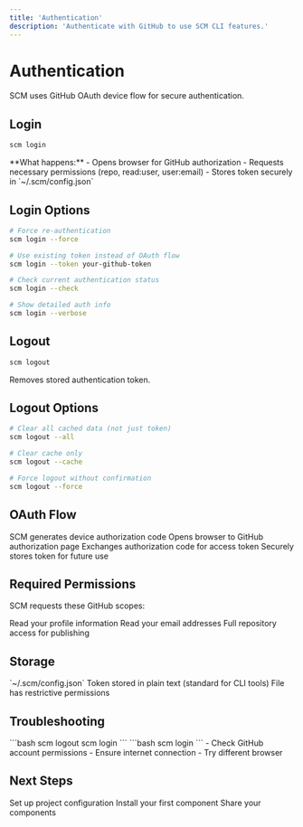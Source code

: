 ```yaml
---
title: 'Authentication'
description: 'Authenticate with GitHub to use SCM CLI features.'
---
```


# Authentication

SCM uses GitHub OAuth device flow for secure authentication.

## Login

```bash
scm login
```

<Note>
  **What happens:**
  - Opens browser for GitHub authorization
  - Requests necessary permissions (repo, read:user, user:email)
  - Stores token securely in `~/.scm/config.json`
</Note>

## Login Options

```bash
# Force re-authentication
scm login --force

# Use existing token instead of OAuth flow
scm login --token your-github-token

# Check current authentication status
scm login --check

# Show detailed auth info
scm login --verbose
```

## Logout

```bash
scm logout
```

Removes stored authentication token.

## Logout Options

```bash
# Clear all cached data (not just token)
scm logout --all

# Clear cache only
scm logout --cache

# Force logout without confirmation
scm logout --force
```

## OAuth Flow

<Steps>
  <Step title="Request Authorization">
    SCM generates device authorization code
  </Step>
  <Step title="Browser Authorization">
    Opens browser to GitHub authorization page
  </Step>
  <Step title="Token Exchange">
    Exchanges authorization code for access token
  </Step>
  <Step title="Store Token">
    Securely stores token for future use
  </Step>
</Steps>

## Required Permissions

SCM requests these GitHub scopes:

<CardGroup cols={2}>
  <Card title="read:user" icon="user">
    Read your profile information
  </Card>
  <Card title="user:email" icon="mail">
    Read your email addresses
  </Card>
  <Card title="repo" icon="github">
    Full repository access for publishing
  </Card>
</CardGroup>

## Storage

<CardGroup cols={2}>
  <Card title="Location" icon="folder">
    `~/.scm/config.json`
  </Card>
  <Card title="Security" icon="shield">
    Token stored in plain text (standard for CLI tools)
  </Card>
  <Card title="Permissions" icon="lock">
    File has restrictive permissions
  </Card>
</CardGroup>

## Troubleshooting

<AccordionGroup>
  <Accordion title="Login fails" icon="alert-triangle">
    ```bash
    scm logout
    scm login
    ```
  </Accordion>
  
  <Accordion title="Token expired" icon="clock">
    ```bash
    scm login
    ```
  </Accordion>
  
  <Accordion title="Permission denied" icon="x-circle">
    - Check GitHub account permissions
    - Ensure internet connection
    - Try different browser
  </Accordion>
</AccordionGroup>

## Next Steps

<CardGroup cols={2}>
  <Card title="Configuration" href="/cli/configuration" icon="settings">
    Set up project configuration
  </Card>
  <Card title="Add Components" href="/cli/add" icon="plus">
    Install your first component
  </Card>
  <Card title="Publish Components" href="/cli/publish" icon="upload">
    Share your components
  </Card>
</CardGroup> 